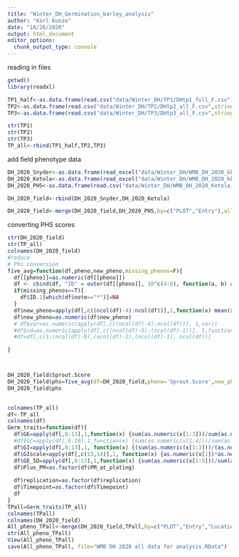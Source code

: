 ```yaml
---
title: "Winter_DH_Germination_barley_analysis"
author: "Karl Kunze"
date: "10/26/2020"
output: html_document
editor_options: 
  chunk_output_type: console
---
```

reading in files
```r
getwd()
library(readxl)

TP1_half<-as.data.frame(read.csv("data/Winter_DH/TP1/DHtp1_full_F.csv",stringsAsFactors = FALSE))
TP2<-as.data.frame(read.csv("data/Winter_DH/TP2/DHtp2_all_F.csv",stringsAsFactors = FALSE))
TP3<-as.data.frame(read.csv("data/Winter_DH/TP3/DHtp3_all_F.csv",stringsAsFactors = FALSE))

str(TP1)
str(TP2)
str(TP3)
TP_all<-rbind(TP1_half,TP2,TP3)
```
add field phenotype data
```r
DH_2020_Snyder<-as.data.frame(read_excel("data/Winter_DH/WMB_DH_2020_kkGit.xlsx",sheet = "Snyder"))
DH_2020_Ketola<-as.data.frame(read_excel("data/Winter_DH/WMB_DH_2020_kkGit.xlsx",sheet = "Ketola"))
DH_2020_PHS<-as.data.frame(read.csv("data/Winter_DH/WMB_DH_2020_Ketola_PHS.csv",stringsAsFactors = TRUE))

DH_2020_field<-rbind(DH_2020_Snyder,DH_2020_Ketola)

DH_2020_field<-merge(DH_2020_field,DH_2020_PHS,by=c("PLOT","Entry"),all.x = TRUE)

```
converting PHS scores
```r
str(DH_2020_field)
str(TP_all)
colnames(DH_2020_field)
#reduce 
# Phs conversion
five_avg=function(df,pheno,new_pheno,missing_phenos=F){
  df[[pheno]]=as.numeric(df[[pheno]])
  df <- cbind(df, "ID" = outer(df[[pheno]], 10^c(4:0), function(a, b) a %/% b %% 10))
  if(missing_phenos==T){
    df$ID.1[which(df$note=="*")]=NA
  }
  df$new_pheno=apply(df[,c((ncol(df)-4):ncol(df))],1,function(x) mean(x, na.rm=T))
  df$new_pheno=as.numeric(df$new_pheno)
  # df$var=as.numeric(apply(df[,c((ncol(df)-4):ncol(df))], 1,var))
  #df$sd=as.numeric(apply(df[,c((ncol(df)-5):(ncol(df)-1))], 1,function(x) sd(x, na.rm=T)))
  #df=df[,c(1:(ncol(df)-9),(ncol(df)-2),(ncol(df)-1), ncol(df))]

}



DH_2020_field$Sprout.Score
DH_2020_field$phs=five_avg(df=DH_2020_field,pheno='Sprout.Score',new_pheno='phs')
DH_2020_field$phs
  

```


```r
colnames(TP_all)
df<-TP_all
colnames(df)
Germ_traits=function(df){
  df$GE=apply(df[,8:13],1,function(x) {sum(as.numeric(x[1:3]))/sum(as.numeric(x[1:6]))})  #does not count dead kernels in total count
  #df$GC=apply(df[,6:10],1,function(x) {sum(as.numeric(x[1:4]))/sum(as.numeric(x[1:5]))}) #does count dead kernels
  df$GI=apply(df[,8:13],1, function(x) {(sum(as.numeric(x[1:3]))/(as.numeric(x[1])+2*as.numeric(x[2])+ 3*as.numeric(x[3])))*10})
  df$GIscale=apply(df[,c(13,14)],1, function(x) {as.numeric(x[1])*as.numeric(x[2])}) #GI*GE
  df$GE_5D=apply(df[,8:13],1,function(x) {sum(as.numeric(x[1:5]))/sum(as.numeric(x[1:6]))})
  df$Plus_PM=as.factor(df$PM_at_plating)
 
  df$replication=as.factor(df$replication)
  df$Timepoint=as.factor(df$Timepoint)
  df
}
TPall=Germ_traits(TP_all)
colnames(TPall)
colnames(DH_2020_field)
All_pheno_TPall<-merge(DH_2020_field,TPall,by=c("PLOT","Entry","Location"),all = TRUE)
str(All_pheno_TPall)
View(All_pheno_TPall)
save(All_pheno_TPall, file="WMB DH 2020 all data for analysis.RData")

```


